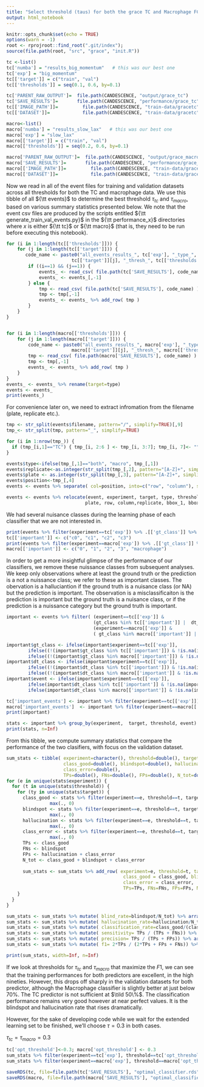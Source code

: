 ```yaml
---
title: "Select threshold (taus) for both the grace TC and Macrophage FCOS classifiers"
output: html_notebook
---
```


```r
knitr::opts_chunk$set(echo = TRUE)
options(warn = -1)
root <- rprojroot::find_root(".git/index"); 
source(file.path(root, "src", "grace", "init.R"))
```

```r
tc <-list()
tc['numba'] = "results_big_momentum"   # this was our best one
tc['exp'] = "big_momentum" 
tc[['target']] = c("train", "val")   
tc[['thresholds']] = seq(0.1, 0.6, by=0.1)

tc['PARENT_RAW_OUTPUT']=  file.path(CANDESCENCE, "output/grace_tc")
tc['SAVE_RESULTS']=       file.path(CANDESCENCE, "performance/grace_tc")
tc[['IMAGE_PATH']]=         file.path(CANDESCENCE, "train-data/gracetc", tc[['target']])
tc[['DATASET']]=            file.path(CANDESCENCE, "train-data/gracetc", tc[['target']])

macro<-list()
macro['numba'] = "results_slow_lax"   # this was our best one
macro['exp'] = "slow_lax" 
macro[['target']] = c("train", "val")   
macro[['thresholds']] = seq(0.2, 0.6, by=0.1)

macro['PARENT_RAW_OUTPUT']=  file.path(CANDESCENCE, "output/grace_macro")
macro['SAVE_RESULTS']=       file.path(CANDESCENCE, "performance/grace_macro")
macro[['IMAGE_PATH']]=         file.path(CANDESCENCE, "train-data/grace_macro", tc[['target']])
macro[['DATASET']]=            file.path(CANDESCENCE, "train-data/grace_macro", tc[['target']])
```

Now we read in all of the event files for training and validation datasets across all thresholds for both the TC and macrophage data. We use this tibble of all ${\tt events}$ to determine the best threshold $\tau_{tc}$ and $\tau_{macro}$, based on various summary statistics presented below. We note that the event csv files are produced by the scripts entitled ${\tt generate_train_val_events.py}$ in the ${\tt performance_x}$ directories where $x$ is either ${\tt tc}$ or ${\tt macro}$ (that is, they need to be run before executing this notebook).

```r

for (i in 1:length(tc[['thresholds']])) {
    for (j in 1:length(tc[['target']])) {
       code_name <- paste0("all_events_results_", tc['exp'], "_type_", 
                        tc[['target']][j], "_thresh_", tc[['thresholds']][i], ".csv")
        if ((i==1) && (j==1)) {
            events_ <- read_csv( file.path(tc['SAVE_RESULTS'], code_name) ) 
            events_ <- events_[,-1]
        } else {
            tmp <- read_csv( file.path(tc['SAVE_RESULTS'], code_name) )
            tmp <- tmp[,-1]
            events_ <- events_ %>% add_row( tmp )
        }
    }
}


for (i in 1:length(macro[['thresholds']])) {
    for (j in 1:length(macro[['target']])) {
        code_name <- paste0("all_events_results_", macro['exp'], "_type_", 
                        macro[['target']][j], "_thresh_", macro[['thresholds']][i], ".csv")
        tmp <- read_csv( file.path(macro['SAVE_RESULTS'], code_name) )
        tmp <- tmp[,-1]
        events_ <- events_ %>% add_row( tmp )
    }
}
events_ <- events_ %>% rename(target=type)
events <- events_
print(events_)
```

For convenience later on, we need to extract infromation from the filename (plate, replicate etc.).

```r
tmp <- str_split(events$filename, pattern="/", simplify=TRUE)[,9]
tmp_<- str_split(tmp, pattern="_", simplify=TRUE)

for (i in 1:nrow(tmp_)) {
  if (tmp_[i,1]=="TC") { tmp_[i, 2:6 ] <- tmp_[i, 3:7]; tmp_[i, 7]<- "" }
}

events$type<-ifelse(tmp_[,1]=="both", "macro", tmp_[,1])
events$replicate<-as.integer(str_split(tmp_[,2], pattern="[A-Z]+", simplify=TRUE)[,2])
events$plate <- as.integer(str_split(tmp_[,3], pattern="[A-Z]+", simplify=TRUE)[,2])
events$position<-tmp_[,4]
events <- events %>% separate( col=position, into=c("row", "column"), sep=1 )

events <- events %>% relocate(event, experiment, target, type, threshold, gt_class, dt_class, 
                             plate, row, column,replicate, bbox_1, bbox_2, bbox_3, bbox_4)

```


We had several nuisance classes during the learning phase of each classifier that we are not interested in.
```r
print(events %>% filter(experiment==tc['exp']) %>% .[['gt_class']] %>% unique)
tc[['important']] <- c("c0", "c1", "c2", "c3")
print(events %>% filter(experiment==macro['exp']) %>% .[['gt_class']] %>% unique)
macro[['important']] <- c("0", "1", "2", "3", "macrophage")
```



In order to get a more insightful glimpse of the performance of our classifiers, we remove these nuissance classes from subsequent analyses. We keep only observations where at least the ground truth or the prediction is a not a nuissance class; we refer to these as important classes. The obervation is a halluciantion if the ground truth is a nuisance class (or NA) but the prediction is important. The observation is a misclassificaiton is the prediction is important but the ground truth is a nuisance class, or if the prediction is a nuissance category but the ground truth is important.
    
```r
important <- events %>% filter( (experiment==tc[['exp']] & 
                                (gt_class %in% tc[['important']] |  dt_class %in% tc[['important']] )) |
                                (experiment==macro[['exp']] & 
                                ( gt_class %in% macro[['important']] | dt_class %in% macro[['important']] )))

important$gt_class <- ifelse(important$experiment==tc[['exp']], 
        ifelse((!(important$gt_class %in% tc[['important']]) & !is.na(important$gt_class)), "nuissance", important$gt_class),
        ifelse((!(important$gt_class %in% macro[['important']]) & !is.na(important$gt_class)), "nuissance", important$gt_class))
important$dt_class <- ifelse(important$experiment==tc[['exp']], 
        ifelse((!(important$dt_class %in% tc[['important']]) & !is.na(important$dt_class)), "nuissance", important$dt_class),
        ifelse((!(important$dt_class %in% macro[['important']] & !is.na(important$dt_class))), "nuissance", important$dt_class))
important$event <- ifelse(important$experiment==tc[['exp']], 
        ifelse(important$dt_class %in% tc[['important']] & !is.na(important$gt_class) & important$gt_class=="nuissance", "hallucination", important$event),
        ifelse(important$dt_class %in% macro[['important']] & !is.na(important$gt_class) & important$gt_class=="nuissance", "hallucination", important$event))

tc['important_events'] <- important %>% filter(experiment==tc[['exp']])
macro['important_events']  <- important %>% filter(experiment==macro[['exp']])
print(important)
```


```r
stats <- important %>% group_by(experiment,  target, threshold, event) %>% summarise(n=n()) 
print(stats, n=Inf)
```

From this tibble, we compute summary statistics that compare the performance of the two clasifiers, with focus on the validation dataset.

```r
sum_stats <- tibble( experiment=character(), threshold=double(), target=character(), 
                     class_good=double(), blindspot=double(), hallucination=double(), 
                     class_error=double(), 
                     TPs=double(), FNs=double(), FPs=double(), N_tot=double() )
for (e in unique(stats$experiment)) {
  for (t in unique(stats$threshold)) {
    for (ty in unique(stats$target)) {
      class_good <- stats %>% filter(experiment==e, threshold==t, target==ty, event=="class_good") %>% .[["n"]] %>%
                max(., 0)
      blindspot <- stats %>% filter(experiment==e, threshold==t, target==ty, event=="blindspot") %>% .[["n"]] %>%
                max(., 0)
      hallucination <- stats %>% filter(experiment==e, threshold==t, target==ty, event=="hallucination") %>% .[["n"]] %>% 
                max(., 0)
      class_error <- stats %>% filter(experiment==e, threshold==t, target==ty, event=="class_error") %>% .[["n"]] %>% 
                max(., 0)
      TPs <- class_good
      FNs <- blindspot
      FPs <- hallucination + class_error
      N_tot <- class_good + blindspot + class_error
     
      sum_stats <- sum_stats %>% add_row( experiment=e, threshold=t, target=ty, 
                                           class_good = class_good, blindspot=blindspot, hallucination=hallucination,
                                           class_error = class_error, 
                                           TPs=TPs, FNs=FNs, FPs=FPs, N_tot=N_tot)
    }
  }
}  

sum_stats <- sum_stats %>% mutate( blind_rate=blindspot/N_tot) %>% arrange(experiment, target, threshold)
sum_stats <- sum_stats %>% mutate( hallucination_rate=hallucination/N_tot) %>% arrange(experiment, target, threshold)
sum_stats <- sum_stats %>% mutate( classification_rate=class_good/(class_good + class_error)) %>% arrange(experiment, target, threshold)
sum_stats <- sum_stats %>% mutate( sensitivity= TPs / (TPs + FNs)) %>% arrange(experiment, target, threshold)
sum_stats <- sum_stats %>% mutate( precision= TPs / (TPs + FPs)) %>% arrange(experiment, target, threshold)
sum_stats <- sum_stats %>% mutate( f1= 2*TPs / (2*TPs + FPs + FNs)) %>% arrange(experiment, target, threshold)

print(sum_stats, width=Inf, n=Inf)
```
If we look at thresholds for $\tau_{tc}$ and $\tau_{macro}$ that maximize the $F1$, we can see that the training performances for both predictors are excellent, in the high nineties. However, this drops off sharply in the validation datasets for both predictor, although the Macrophage classifier is slightly better at just below $70\%$. The TC predictor is not sufficient at $\tild 50\%$. The classification performance remains very good however at near perfect values. It is the blindspot and hallucination rate that rises dramatically.  

However, for the sake of developing code while we wait for the extended learning set to be finished, we'll choose $\tau= 0.3$ in both cases.

$\tau_{tc}=\tau_{macro}=0.3$
```r
tc['opt_threshold']<-0.3; macro['opt_threshold'] <- 0.3
sum_stats %>% filter(experiment==tc['exp'], threshold==tc['opt_threshold']) %>% print(width=Inf)
sum_stats %>% filter(experiment==macro['exp'], threshold==macro['opt_threshold']) %>% print(width=Inf)

saveRDS(tc, file=file.path(tc['SAVE_RESULTS'], "optimal_classifier.rds"))
saveRDS(macro, file=file.path(macro['SAVE_RESULTS'], "optimal_classifier.rds"))
```

